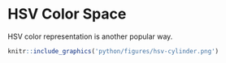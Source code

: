 

# HSV Color Space

HSV color representation is another popular way.
```r
knitr::include_graphics('python/figures/hsv-cylinder.png')
```

```python
```


